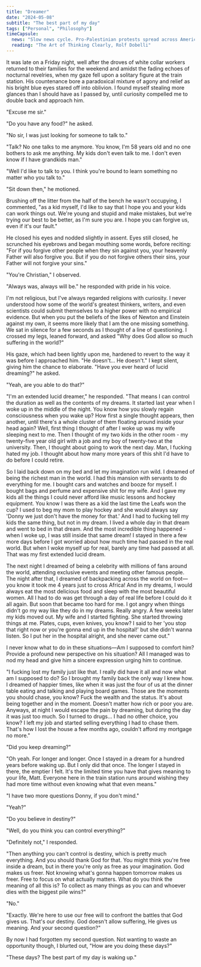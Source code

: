```yaml
---
title: "Dreamer"
date: "2024-05-08"
subtitle: "The best part of my day"
tags: ["Personal", "Philosophy"]
timeCapsule:
  news: "Slow news cycle. Pro-Palestinian protests spread across American campuses, ByteDance sues the US over its TikTok ban, Apple introduces the M4 chip to new iPads."
  reading: "The Art of Thinking Clearly, Rolf Dobelli"
---
```


It was late on a Friday night, well after the droves of white collar workers returned to their families for the weekend and amidst the fading echoes of nocturnal revelries, when my gaze fell upon a solitary figure at the train station. His countenance bore a paradoxical mixture of agony and relief as his bright blue eyes stared off into oblivion. I found myself stealing more glances than I should have as I passed by, until curiosity compelled me to double back and approach him.

"Excuse me sir."

"Do you have any food?" he asked.

"No sir, I was just looking for someone to talk to."

"Talk? No one talks to me anymore. You know, I'm 58 years old and no one bothers to ask me anything. My kids don't even talk to me. I don't even know if I have grandkids man."

"Well I'd like to talk to you. I think you're bound to learn something no matter who you talk to."

"Sit down then," he motioned.

Brushing off the litter from the half of the bench he wasn't occupying, I commented, "as a kid myself, I'd like to say that I hope you and your kids can work things out. We're young and stupid and make mistakes, but we're trying our best to be better, as I'm sure you are. I hope you can forgive us, even if it's our fault."

He closed his eyes and nodded slightly in assent. Eyes still closed, he scrunched his eyebrows and began mouthing some words, before reciting: "For if you forgive other people when they sin against you, your heavenly Father will also forgive you. But if you do not forgive others their sins, your Father will not forgive your sins."

"You're Christian," I observed.

"Always was, always will be." he responded with pride in his voice.

I'm not religious, but I've always regarded religions with curiosity. I never understood how some of the world's greatest thinkers, writers, and even scientists could submit themselves to a higher power with no empirical evidence. But when you put the beliefs of the likes of Newton and Einstein against my own, it seems more likely that I am the one missing something. We sat in silence for a few seconds as I thought of a line of questioning. I crossed my legs, leaned forward, and asked "Why does God allow so much suffering in the world?"

His gaze, which had been lightly upon me, hardened to revert to the way it was before I approached him. "He doesn't… He doesn't." I kept silent, giving him the chance to elaborate. "Have you ever heard of lucid dreaming?" he asked.

"Yeah, are you able to do that?"

"I'm an extended lucid dreamer," he responded. "That means I can control the duration as well as the contents of my dreams. It started last year when I woke up in the middle of the night. You know how you slowly regain consciousness when you wake up? How first a single thought appears, then another, until there's a whole cluster of them floating around inside your head again? Well, first thing I thought of after I woke up was my wife sleeping next to me. Then I thought of my two kids in the other room - my twenty-five year old girl with a job and my boy of twenty-two at the university. Then, I thought about going to work the next day. Man, I fucking hated my job. I thought about how many more years of this shit I'd have to do before I could retire.

So I laid back down on my bed and let my imagination run wild. I dreamed of being the richest man in the world. I had this mansion with servants to do everything for me. I bought cars and watches and booze for myself. I bought bags and perfume and expensive shit for my wife. And I gave my kids all the things I could never afford like music lessons and hockey equipment. You know I was there as a kid the last time the Leafs won the cup? I used to beg my mom to play hockey and she would always say 'Donny we just don't have the money for that.' And I had to fucking tell my kids the same thing, but not in my dream. I lived a whole day in that dream and went to bed in that dream. And the most incredible thing happened - when I woke up, I was still inside that same dream! I stayed in there a few more days before I got worried about how much time had passed in the real world. But when I woke myself up for real, barely any time had passed at all. That was my first extended lucid dream.

The next night I dreamed of being a celebrity with millions of fans around the world, attending exclusive events and meeting other famous people. The night after that, I dreamed of backpacking across the world on foot—you know it took me 4 years just to cross Africa! And in my dreams, I would always eat the most delicious food and sleep with the most beautiful women. All I had to do was get through a day of real life before I could do it all again. But soon that became too hard for me. I got angry when things didn't go my way like they do in my dreams. Really angry. A few weeks later my kids moved out. My wife and I started fighting. She started throwing things at me. Plates, cups, even knives, you know? I said to her 'you stop that right now or you're gonna end up in the hospital!' but she didn't wanna listen. So I put her in the hospital alright, and she never came out."

I never know what to do in these situations—Am I supposed to comfort him? Provide a profound new perspective on his situation? All I managed was to nod my head and give him a sincere expression urging him to continue.

"I fucking lost my family just like that. I really did have it all and now what am I supposed to do? So I brought my family back the only way I knew how. I dreamed of happier times, like when it was just the four of us at the dinner table eating and talking and playing board games. Those are the moments you should chase, you know? Fuck the wealth and the status. It's about being together and in the moment. Doesn't matter how rich or poor you are. Anyways, at night I would escape the pain by dreaming, but during the day it was just too much. So I turned to drugs… I had no other choice, you know? I left my job and started selling everything I had to chase them. That's how I lost the house a few months ago, couldn't afford my mortgage no more."

"Did you keep dreaming?"

"Oh yeah. For longer and longer. Once I stayed in a dream for a hundred years before waking up. But I only did that once. The longer I stayed in there, the emptier I felt. It's the limited time you have that gives meaning to your life, Matt. Everyone here in the train station runs around wishing they had more time without even knowing what that even means."

"I have two more questions Donny, if you don't mind."

"Yeah?"

"Do you believe in destiny?"

"Well, do you think you can control everything?"

"Definitely not," I responded.

"Then anything you can't control is destiny, which is pretty much everything. And you should thank God for that. You might think you're free inside a dream, but in there you're only as free as your imagination. God makes us freer. Not knowing what's gonna happen tomorrow makes us freer. Free to focus on what actually matters. What do you think the meaning of all this is? To collect as many things as you can and whoever dies with the biggest pile wins?"

"No."

"Exactly. We're here to use our free will to confront the battles that God gives us. That's our destiny. God doesn't allow suffering, He gives us meaning. And your second question?"

By now I had forgotten my second question. Not wanting to waste an opportunity though, I blurted out, "How are you doing these days?"

"These days? The best part of my day is waking up."